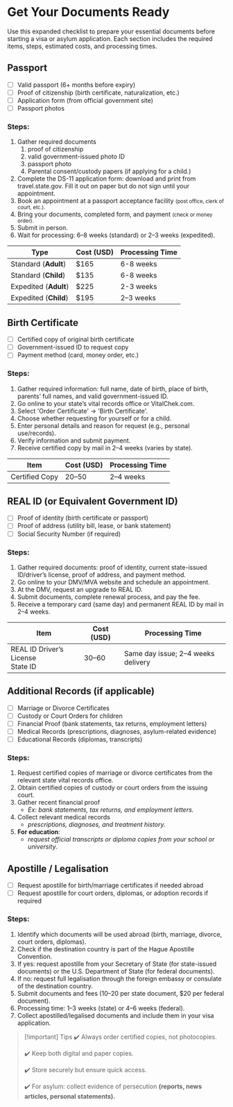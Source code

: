 # Get Your Documents Ready

Use this expanded checklist to prepare your essential documents before starting a visa or asylum application. Each section includes the required items, steps, estimated costs, and processing times.

## Passport

- [ ] Valid passport (6+ months before expiry)
- [ ] Proof of citizenship (birth certificate, naturalization, etc.)
- [ ] Application form (from official government site)
- [ ] Passport photos

### Steps:

1. Gather required documents
   1. proof of citizenship
   2. valid government-issued photo ID
   3. passport photo
   4. Parental consent/custody papers (if applying for a child.)
2. Complete the DS-11 application form: download and print from travel.state.gov. Fill it out on paper but do not sign until your appointment.
3. Book an appointment at a passport acceptance facility <small>(post office, clerk of court, etc.).</small>
4. Bring your documents, completed form, and payment <small>(check or money order).</small>
5. Submit in person.
6. Wait for processing: 6–8 weeks (standard) or 2–3 weeks (expedited).

| Type                  | Cost (USD) | Processing Time |
| --------------------- | ---------- | --------------- |
| Standard (**Adult**)  | $165       | 6-8 weeks       |
| Standard (**Child**)  | $135       | 6-8 weeks       |
| Expedited (**Adult**) | $225       | 2-3 weeks       |
| Expedited (**Child**) | $195       | 2–3 weeks       |

## Birth Certificate

- [ ] Certified copy of original birth certificate
- [ ] Government-issued ID to request copy
- [ ] Payment method (card, money order, etc.)

### Steps:

1. Gather required information: full name, date of birth, place of birth, parents’ full names, and valid government-issued ID.
2. Go online to your state’s vital records office or VitalChek.com.
3. Select 'Order Certificate' → 'Birth Certificate'.
4. Choose whether requesting for yourself or for a child.
5. Enter personal details and reason for request (e.g., personal use/records).
6. Verify information and submit payment.
7. Receive certified copy by mail in 2–4 weeks (varies by state).

| Item           | Cost (USD) | Processing Time |
| -------------- | ---------- | --------------- |
| Certified Copy | $20–$50    | 2–4 weeks       |

## REAL ID (or Equivalent Government ID)

- [ ] Proof of identity (birth certificate or passport)
- [ ] Proof of address (utility bill, lease, or bank statement)
- [ ] Social Security Number (if required)

### Steps:

1. Gather required documents: proof of identity, current state-issued ID/driver’s license, proof of address, and payment method.
2. Go online to your DMV/MVA website and schedule an appointment.
3. At the DMV, request an upgrade to REAL ID.
4. Submit documents, complete renewal process, and pay the fee.
5. Receive a temporary card (same day) and permanent REAL ID by mail in 2–4 weeks.

| Item                                  | Cost (USD) | Processing Time                    |
| ------------------------------------- | ---------- | ---------------------------------- |
| REAL ID Driver’s License<br/>State ID | $30–$60    | Same day issue; 2–4 weeks delivery |

## Additional Records (if applicable)

- [ ] Marriage or Divorce Certificates
- [ ] Custody or Court Orders for children
- [ ] Financial Proof (bank statements, tax returns, employment letters)
- [ ] Medical Records (prescriptions, diagnoses, asylum-related evidence)
- [ ] Educational Records (diplomas, transcripts)

### Steps:

1. Request certified copies of marriage or divorce certificates from the relevant state vital records office.
2. Obtain certified copies of custody or court orders from the issuing court.
3. Gather recent financial proof
   - _Ex: bank statements, tax returns, and employment letters._
4. Collect relevant medical records
   - _prescriptions, diagnoses, and treatment history._
5. **For education**:
   - _request official transcripts or diploma copies from your school or university_.

## Apostille / Legalisation

- [ ] Request apostille for birth/marriage certificates if needed abroad
- [ ] Request apostille for court orders, diplomas, or adoption records if required

### Steps:

1. Identify which documents will be used abroad (birth, marriage, divorce, court orders, diplomas).
2. Check if the destination country is part of the Hague Apostille Convention.
3. If yes: request apostille from your Secretary of State (for state-issued documents) or the U.S. Department of State (for federal documents).
4. If no: request full legalisation through the foreign embassy or consulate of the destination country.
5. Submit documents and fees ($10–$20 per state document, $20 per federal document).
6. Processing time: 1–3 weeks (state) or 4–6 weeks (federal).
7. Collect apostilled/legalised documents and include them in your visa application.

> [!important] Tips
> ✔️ Always order certified copies, not photocopies.
>
> ✔️ Keep both digital and paper copies.
>
> ✔️ Store securely but ensure quick access.
>
> ✔️ For asylum: collect evidence of persecution **(reports, news articles, personal statements).**
